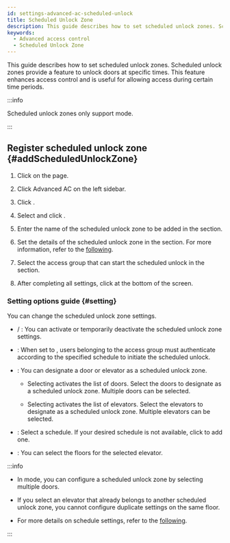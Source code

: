 ```yaml
---
id: settings-advanced-ac-scheduled-unlock
title: Scheduled Unlock Zone
description: This guide describes how to set scheduled unlock zones. Scheduled unlock zones provide a feature to open doors at specific times.
keywords:
  - Advanced access control
  - Scheduled Unlock Zone
---
```


This guide describes how to set scheduled unlock zones. Scheduled unlock zones provide a feature to unlock doors at specific times. This feature enhances access control and is useful for allowing access during certain time periods.

:::info

Scheduled unlock zones only support <Cmd sid='zone.globalZone.local' product='2' /> mode.

:::

## Register scheduled unlock zone {#addScheduledUnlockZone}

1. Click <Cmd sid='shell.header.setting' /> on the <Cmd sid='shell.header.launcher' /> page.

2. Click <Cmd>Advanced AC</Cmd> on the left sidebar.

3. Click <Cmd sid='button.func.addZone' product='2' />.

4. Select <Cmd sid='zone.scheduledUnlock' product='2' /> and click <Cmd sid='button.apply' product='2' />.

5. Enter the name of the scheduled unlock zone to be added in the <Cmd sid='common.info' product='2' /> section.

6. Set the details of the scheduled unlock zone in the <Cmd sid='common.setting' product='2' /> section. For more information, refer to the [following](#setting).

7. Select the access group that can start the scheduled unlock in the <Cmd sid='zone.forcedUnlock.firstManInTitle' product='2' /> section.

8. After completing all settings, click <Cmd sid='button.apply' product='2' /> at the bottom of the screen.

### Setting options guide {#setting}

You can change the scheduled unlock zone settings.

* <Cmd sid='zone.pause.activated' product='2' /> / <Cmd sid='zone.pause.deactivate' product='2' />: You can activate or temporarily deactivate the scheduled unlock zone settings.

* <Cmd sid='zone.forcedUnlock.firstManIn' product='2' />: When set to <Cmd sid='zone.pause.activated' product='2' />, users belonging to the access group must authenticate according to the specified schedule to initiate the scheduled unlock.

* <Cmd sid='zone.selectoption' product='2' />: You can designate a door or elevator as a scheduled unlock zone.

  * Selecting <Cmd sid='common.door' product='2' /> activates the list of doors. Select the doors to designate as a scheduled unlock zone. Multiple doors can be selected.

  * Selecting <Cmd sid='common.elevator' product='2' /> activates the list of elevators. Select the elevators to designate as a scheduled unlock zone. Multiple elevators can be selected.

* <Cmd sid='common.schedule' product='2' />: Select a schedule. If your desired schedule is not available, click <Cmd sid='button.plusAddSchedule' product='2' /> to add one.

* <Cmd sid='common.floor' product='2' />: You can select the floors for the selected elevator.

:::info

* In <Cmd sid='zone.globalZone.local' product='2' /> mode, you can configure a scheduled unlock zone by selecting multiple doors.

* If you select an elevator that already belongs to another scheduled unlock zone, you cannot configure duplicate settings on the same floor.

* For more details on schedule settings, refer to the [following](settings-schedule). 

:::
